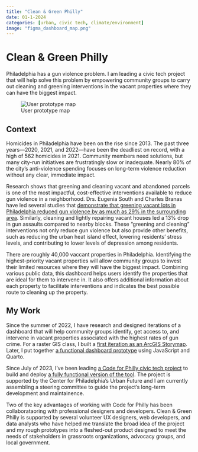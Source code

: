 ```yaml
---
title: "Clean & Green Philly"
date: 01-1-2024
categories: [urban, civic tech, climate/environment]
image: "figma_dashboard_map.png"
---
```


# Clean & Green Philly

Philadelphia has a gun violence problem. I am leading a civic tech project that will help solve this problem by empowering community groups to carry out cleaning and greening interventions in the vacant properties where they can have the biggest impact.

![User prototype map](figma_dashboard_map.png)

## Context

Homicides in Philadelphia have been on the rise since 2013. The past three years---2020, 2021, and 2022---have been the deadliest on record, with a high of 562 homicides in 2021. Community members need solutions, but many city-run initiatives are frustratingly slow or inadequate. Nearly 80% of the city's anti-violence spending focuses on long-term violence reduction without any clear, immediate impact.

Research shows that greening and cleaning vacant and abandoned parcels is one of the most impactful, cost-effective interventions available to reduce gun violence in a neighborhood. Drs. Eugenia South and Charles Branas have led several studies that [demonstrate that greening vacant lots in Philadelphia reduced gun violence by as much as 29% in the surrounding area](https://www.pnas.org/doi/10.1073/pnas.1718503115). Similarly, cleaning and lightly repairing vacant houses led a 13% drop in gun assaults compared to nearby blocks. These "greening and cleaning" interventions not only reduce gun violence but also provide other benefits, such as reducing the urban heat island effect, lowering residents' stress levels, and contributing to lower levels of depression among residents.

There are roughly 40,000 vaccant properties in Philadelphia. Identifying the highest-priority vacant properties will allow community groups to invest their limited resources where they will have the biggest impact. Combining various public data, this dashboard helps users identify the properties that are ideal for them to intervene in. It also offers additional information about each property to facilitate interventions and indicates the best possible route to cleaning up the property.

## My Work

Since the summer of 2022, I have research and designed iterations of a dashboard that will help community groups identify, get access to, and intervene in vacant properties associated with the highest rates of gun crime. For a raster GIS class, I built a [first iteration as an ArcGIS Storymap](https://storymaps.arcgis.com/stories/551f77d85a584705b97c41db7711ba1b). Later, I put together [a functional dashboard prototype](https://nlebovits.github.io/dashboard_demo_website/more_info.html) using JavaScript and Quarto. 

Since July of 2023, I've been leading [a Code for Philly civic tech project](https://github.com/CodeForPhilly/vacant-lots-proj) to build and deploy [a fully functional version of the tool](https://vacant-lots-proj.vercel.app/). The project is supported by the Center for Philadelphia's Urban Future and I am currently assembling a steering committee to guide the project's long-term development and maintainence.

Two of the key advantages of working with Code for Philly has been collaborataoring with professional designers and developers. Clean & Green Philly is supported by several volunteer UX designers, web developers, and data analysts who have helped me translate the broad idea of the project and my rough prototypes into a fleshed-out product designed to meet the needs of stakeholders in grassroots organizations, advocacy groups, and local government.


